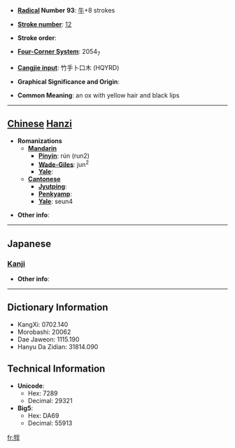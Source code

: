 * '''[[Wiktionary:Chinese radical index| Radical]] Number 93''': [[Wiktionary:Chinese radical index 牛|牛]]+8 strokes

* '''[[Wiktionary:Chinese total strokes index|Stroke number]]''': [[Wiktionary:Chinese total strokes index 12|12]]

* '''Stroke order''': 

* '''[[Wiktionary:Chinese four corner index|Four-Corner System]]''': 2054<sub>7</sub>

* '''[[Wiktionary:Chinese Cangjie index|Cangjie input]]''': 竹手卜口木 (HQYRD)

* '''Graphical Significance and Origin''': 

* '''Common Meaning''': an ox with yellow hair and black lips

----

== [[Chinese]] [[Hanzi]] ==

* '''Romanizations'''
** '''[[Mandarin]]'''
*** '''[[Pinyin]]''': rún (run2)
*** '''[[Wade-Giles]]''': jun<sup>2</sup>
*** '''[[Yale]]''': 
** '''[[Cantonese]]'''
*** '''[[Jyutping]]''':
*** '''[[Penkyamp]]''': 
*** '''[[Yale]]''': seun4

* '''Other info''': 

----

==Japanese==
===[[Kanji]]===
{{kanji|on readings=[[じゅん]] (jun), [[にん]] (nin), [[ぜん]] (zen), [[ねん]] (nen)|kun readings=}}

* '''Other info''':  

----

== Dictionary Information ==

* KangXi: 0702.140
* Morobashi: 20062
* Dae Jaweon: 1115.190
* Hanyu Da Zidian: 31814.090

== Technical Information ==

* '''Unicode''':
** Hex: 7289
** Decimal: 29321
* '''Big5''':
** Hex: DA69
** Decimal: 55913

[[fr:犉]]